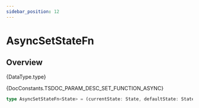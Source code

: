 ```yaml
---
sidebar_position: 12
---
```



# AsyncSetStateFn

## Overview

<TypeDisplay>{DataType.type}</TypeDisplay>

<MarkdownWrapper>{DocConstants.TSDOC_PARAM_DESC_SET_FUNCTION_ASYNC}</MarkdownWrapper>

```ts
type AsyncSetStateFn<State> = (currentState: State, defaultState: State) => State | Promise<State>
```
